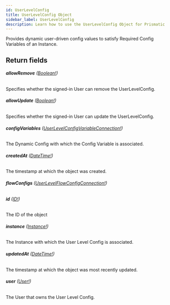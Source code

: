 ```yaml
---
id: UserLevelConfig
title: UserLevelConfig Object
sidebar_label: UserLevelConfig
description: Learn how to use the UserLevelConfig Object for Prismatic's API.
---
```


Provides dynamic user-driven config values to satisfy Required Config Variables of an Instance.

## Return fields

###### <b>allowRemove</b> ([Boolean!](api/schema/scalar/Boolean.mdx))

Specifies whether the signed-in User can remove the UserLevelConfig.

###### <b>allowUpdate</b> ([Boolean!](api/schema/scalar/Boolean.mdx))

Specifies whether the signed-in User can update the UserLevelConfig.

###### <b>configVariables</b> ([UserLevelConfigVariableConnection!](api/schema/object/UserLevelConfigVariableConnection.mdx))

The Dynamic Config with which the Config Variable is associated.

###### <b>createdAt</b> ([DateTime!](api/schema/scalar/DateTime.mdx))

The timestamp at which the object was created.

###### <b>flowConfigs</b> ([UserLevelFlowConfigConnection!](api/schema/object/UserLevelFlowConfigConnection.mdx))

###### <b>id</b> ([ID!](api/schema/scalar/ID.mdx))

The ID of the object

###### <b>instance</b> ([Instance!](api/schema/object/Instance.mdx))

The Instance with which the User Level Config is associated.

###### <b>updatedAt</b> ([DateTime!](api/schema/scalar/DateTime.mdx))

The timestamp at which the object was most recently updated.

###### <b>user</b> ([User!](api/schema/object/User.mdx))

The User that owns the User Level Config.

